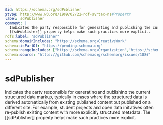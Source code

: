 ```yaml
---
$id: https://schema.org/sdPublisher
$type: http://www.w3.org/1999/02/22-rdf-syntax-ns#Property
label: sdPublisher
comment: |
  Indicates the party responsible for generating and publishing the current structured data markup, typically in cases where the structured data is derived automatically from existing published content but published on a different site. For example, student projects and open data initiatives often re-publish existing content with more explicitly structured metadata. The
  [[sdPublisher]] property helps make such practices more explicit.
rdfs:label: "sdPublisher"
schema:domainIncludes: "https://schema.org/CreativeWork"
schema:isPartOf: "https://pending.schema.org"
schema:rangeIncludes: ["https://schema.org/Organization","https://schema.org/Person"]
schema:source: "https://github.com/schemaorg/schemaorg/issues/1886"
---
```


# sdPublisher

Indicates the party responsible for generating and publishing the current structured data markup, typically in cases where the structured data is derived automatically from existing published content but published on a different site. For example, student projects and open data initiatives often re-publish existing content with more explicitly structured metadata. The
[[sdPublisher]] property helps make such practices more explicit.

